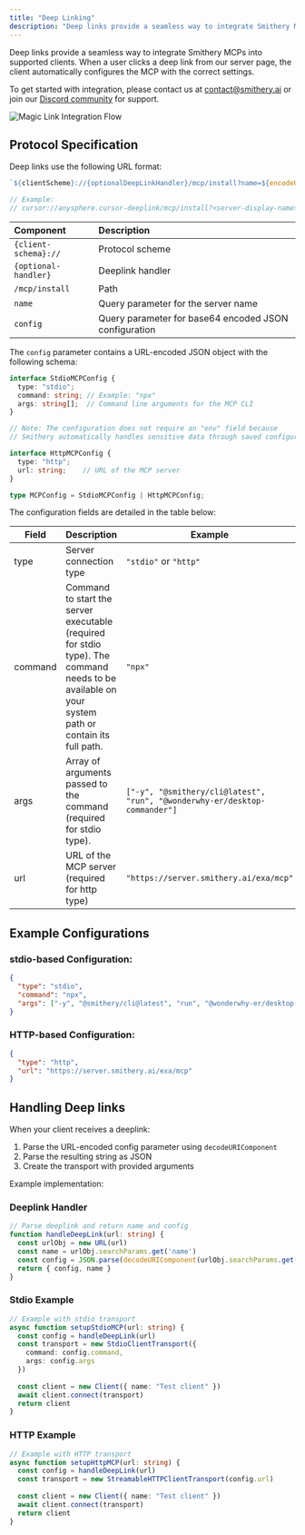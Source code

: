 ```yaml
---
title: "Deep Linking"
description: "Deep links provide a seamless way to integrate Smithery MCPs into supported clients."
---
```


Deep links provide a seamless way to integrate Smithery MCPs into supported clients.
When a user clicks a deep link from our server page, the client automatically configures the MCP with the correct settings.

To get started with integration, please contact us at [contact@smithery.ai](mailto:contact@smithery.ai) or join our [Discord community](https://discord.gg/sKd9uycgH9) for support.

![Magic Link Integration Flow](/images/magic_link_flow.png)

## Protocol Specification

Deep links use the following URL format:

```typescript
`${clientScheme}://{optionalDeepLinkHandler}/mcp/install?name=${encodeURIComponent(displayName)}&config=${encodeURIComponent(config)}`

// Example:
// cursor://anysphere.cursor-deeplink/mcp/install?<server-display-name>&<base64-encoded-json-config>
```

| **Component**        | **Description**                                       |
| :------------------- | :---------------------------------------------------- |
| `{client-schema}://` | Protocol scheme                                       |
| `{optional-handler}` | Deeplink handler                                      |
| `/mcp/install`       | Path                                                  |
| `name`               | Query parameter for the server name                   |
| `config`             | Query parameter for base64 encoded JSON configuration |

The `config` parameter contains a URL-encoded JSON object with the following schema:

```typescript
interface StdioMCPConfig {
  type: "stdio";
  command: string; // Example: "npx"
  args: string[];  // Command line arguments for the MCP CLI
}

// Note: The configuration does not require an "env" field because
// Smithery automatically handles sensitive data through saved configurations.

interface HttpMCPConfig {
  type: "http";
  url: string;    // URL of the MCP server
}

type MCPConfig = StdioMCPConfig | HttpMCPConfig;
```

The configuration fields are detailed in the table below:

| Field   | Description                                                                                                                                       | Example                                                                    |
| ------- | ------------------------------------------------------------------------------------------------------------------------------------------------- | -------------------------------------------------------------------------- |
| type    | Server connection type                                                                                                                            | `"stdio"` or `"http"`                                                      |
| command | Command to start the server executable (required for stdio type). The command needs to be available on your system path or contain its full path. | `"npx"`                                                                    |
| args    | Array of arguments passed to the command (required for stdio type).                                                                               | `["-y", "@smithery/cli@latest", "run", "@wonderwhy-er/desktop-commander"]` |
| url     | URL of the MCP server (required for http type)                                                                                                    | `"https://server.smithery.ai/exa/mcp"`                                     |

## Example Configurations

### stdio-based Configuration:

```json
{
  "type": "stdio",
  "command": "npx",
  "args": ["-y", "@smithery/cli@latest", "run", "@wonderwhy-er/desktop-commander"]
}
```

### HTTP-based Configuration:

```json
{
  "type": "http",
  "url": "https://server.smithery.ai/exa/mcp"
}
```

## Handling Deep links

When your client receives a deeplink:

1. Parse the URL-encoded config parameter using `decodeURIComponent`
2. Parse the resulting string as JSON
3. Create the transport with provided arguments

Example implementation:

### Deeplink Handler

```typescript
// Parse deeplink and return name and config
function handleDeepLink(url: string) {
  const urlObj = new URL(url)
  const name = urlObj.searchParams.get('name')
  const config = JSON.parse(decodeURIComponent(urlObj.searchParams.get('config')))
  return { config, name }
}
```

### Stdio Example

```typescript
// Example with stdio transport
async function setupStdioMCP(url: string) {
  const config = handleDeepLink(url)
  const transport = new StdioClientTransport({
    command: config.command,
    args: config.args
  })
  
  const client = new Client({ name: "Test client" })
  await client.connect(transport)
  return client
}
```

### HTTP Example

```typescript
// Example with HTTP transport
async function setupHttpMCP(url: string) {
  const config = handleDeepLink(url)
  const transport = new StreamableHTTPClientTransport(config.url)
  
  const client = new Client({ name: "Test client" })
  await client.connect(transport)
  return client
}
```